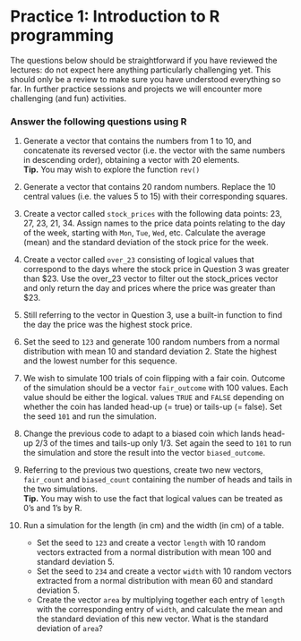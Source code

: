# Practice 1: Introduction to R programming

The questions below should be straightforward if you have reviewed the lectures: do not expect here anything particularly challenging yet. This should only be a review to make sure you have understood everything so far. In further practice sessions and projects we will encounter more challenging (and fun) activities.

### Answer the following questions using R

1.  Generate a vector that contains the numbers from 1 to 10, and concatenate its reversed vector (i.e. the vector with the same numbers in descending order), obtaining a vector with 20 elements.\
    **Tip.** You may wish to explore the function `rev()`

2.  Generate a vector that contains 20 random numbers. Replace the 10 central values (i.e. the values 5 to 15) with their corresponding squares.

3.  Create a vector called `stock_prices` with the following data points: 23, 27, 23, 21, 34. Assign names to the price data points relating to the day of the week, starting with `Mon`, `Tue`, `Wed`, etc. Calculate the average (mean) and the standard deviation of the stock price for the week.

4.  Create a vector called `over_23` consisting of logical values that correspond to the days where the stock price in Question 3 was greater than \$23. Use the over_23 vector to filter out the stock_prices vector and only return the day and prices where the price was greater than \$23.

5.  Still referring to the vector in Question 3, use a built-in function to find the day the price was the highest stock price.

6.  Set the seed to `123` and generate 100 random numbers from a normal distribution with mean 10 and standard deviation 2. State the highest and the lowest number for this sequence.

7.  We wish to simulate 100 trials of coin flipping with a fair coin. Outcome of the simulation should be a vector `fair_outcome` with 100 values. Each value should be either the logical. values `TRUE` and `FALSE` depending on whether the coin has landed head-up (= true) or tails-up (= false). Set the seed `101` and run the simulation.

8.  Change the previous code to adapt to a biased coin which lands head-up 2/3 of the times and tails-up only 1/3. Set again the seed to `101` to run the simulation and store the result into the vector `biased_outcome`.

9.  Referring to the previous two questions, create two new vectors, `fair_count` and `biased_count` containing the number of heads and tails in the two simulations.\
    **Tip.** You may wish to use the fact that logical values can be treated as 0's and 1's by R.

10. Run a simulation for the length (in cm) and the width (in cm) of a table.

    -   Set the seed to `123` and create a vector `length` with 10 random vectors extracted from a normal distribution with mean 100 and standard deviation 5.
    -   Set the seed to `234` and create a vector `width` with 10 random vectors extracted from a normal distribution with mean 60 and standard deviation 5.
    -   Create the vector `area` by multiplying together each entry of `length` with the corresponding entry of `width`, and calculate the mean and the standard deviation of this new vector. What is the standard deviation of `area`?
